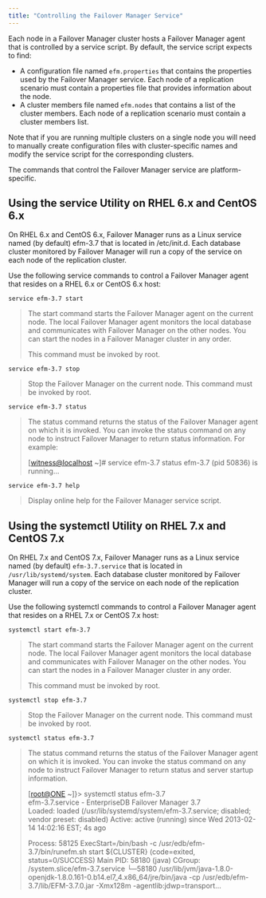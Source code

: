 ```yaml
---
title: "Controlling the Failover Manager Service"
---
```


<div id="controlling_efm_service" class="registered_link"></div>

Each node in a Failover Manager cluster hosts a Failover Manager agent that is controlled by a service script. By default, the service script expects to find:

-   A configuration file named `efm.properties` that contains the properties used by the Failover Manager service. Each node of a replication scenario must contain a properties file that provides information about the node.
-   A cluster members file named `efm.nodes` that contains a list of the cluster members. Each node of a replication scenario must contain a cluster members list.

Note that if you are running multiple clusters on a single node you will need to manually create configuration files with cluster-specific names and modify the service script for the corresponding clusters.

The commands that control the Failover Manager service are platform-specific.

<div id="service_utility" class="registered_link"></div>

## Using the service Utility on RHEL 6.x and CentOS 6.x

On RHEL 6.x and CentOS 6.x, Failover Manager runs as a Linux service named (by default) efm-3.7 that is located in /etc/init.d. Each database cluster monitored by Failover Manager will run a copy of the service on each node of the replication cluster.

Use the following service commands to control a Failover Manager agent that resides on a RHEL 6.x or CentOS 6.x host:

`service efm-3.7 start`

> The start command starts the Failover Manager agent on the current node. The local Failover Manager agent monitors the local database and communicates with Failover Manager on the other nodes. You can start the nodes in a Failover Manager cluster in any order.
>
> This command must be invoked by root.

`service efm-3.7 stop`

> Stop the Failover Manager on the current node. This command must be invoked by root.

`service efm-3.7 status`

> The status command returns the status of the Failover Manager agent on which it is invoked. You can invoke the status command on any node to instruct Failover Manager to return status information. For example:
>
> \[[witness@localhost](mailto:witness@localhost) ~]# service efm-3.7 status efm-3.7 (pid 50836) is running...

`service efm-3.7 help`

> Display online help for the Failover Manager service script.

<div id="systemctl" class="registered_link"></div>

## Using the systemctl Utility on RHEL 7.x and CentOS 7.x

On RHEL 7.x and CentOS 7.x, Failover Manager runs as a Linux service named (by default) `efm-3.7.service` that is located in `/usr/lib/systemd/system`. Each database cluster monitored by Failover Manager will run a copy of the service on each node of the replication cluster.

Use the following systemctl commands to control a Failover Manager agent that resides on a RHEL 7.x or CentOS 7.x host:

`systemctl start efm-3.7`

> The start command starts the Failover Manager agent on the current node. The local Failover Manager agent monitors the local database and communicates with Failover Manager on the other nodes. You can start the nodes in a Failover Manager cluster in any order.
>
> This command must be invoked by root.

`systemctl stop efm-3.7`

> Stop the Failover Manager on the current node. This command must be invoked by root.

`systemctl status efm-3.7`

> The status command returns the status of the Failover Manager agent on which it is invoked. You can invoke the status command on any node to instruct Failover Manager to return status and server startup information.
>
> \[[root@ONE](mailto:root@ONE) ~]}> systemctl status efm-3.7  
> efm-3.7.service - EnterpriseDB Failover Manager 3.7  
> Loaded: loaded (/usr/lib/systemd/system/efm-3.7.service; disabled; vendor preset: disabled) Active: active (running) since Wed 2013-02-14 14:02:16 EST; 4s ago
>
> Process: 58125 ExecStart=/bin/bash -c /usr/edb/efm-3.7/bin/runefm.sh start ${CLUSTER} (code=exited, status=0/SUCCESS) Main PID: 58180 (java) CGroup: /system.slice/efm-3.7.service └─58180 /usr/lib/jvm/java-1.8.0-openjdk-1.8.0.161-0.b14.el7_4.x86_64/jre/bin/java -cp /usr/edb/efm-3.7/lib/EFM-3.7.0.jar -Xmx128m -agentlib:jdwp=transport...
